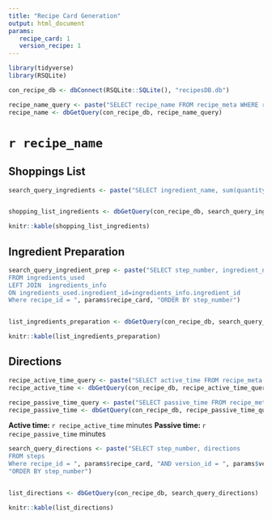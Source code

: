 ```yaml
---
title: "Recipe Card Generation"
output: html_document
params:
   recipe_card: 1
   version_recipe: 1
---
```


```r
library(tidyverse)
library(RSQLite)

con_recipe_db <- dbConnect(RSQLite::SQLite(), "recipesDB.db")

recipe_name_query <- paste("SELECT recipe_name FROM recipe_meta WHERE recipe_id = ", params$recipe_card)
recipe_name <- dbGetQuery(con_recipe_db, recipe_name_query)
```
# **`r recipe_name`**

## Shoppings List

```r
search_query_ingredients <- paste("SELECT ingredient_name, sum(quantity), unit, store_location FROM ingredients_used LEFT JOIN  ingredients_info ON ingredients_used.ingredient_id=ingredients_info.ingredient_id Where recipe_id = ", params$recipe_card, "group by ingredient_name, unit ORDER by store_location")


shopping_list_ingredients <- dbGetQuery(con_recipe_db, search_query_ingredients)

knitr::kable(shopping_list_ingredients)
```

## Ingredient Preparation
```r
search_query_ingredient_prep <- paste("SELECT step_number, ingredient_name, quantity, unit, preparation
FROM ingredients_used
LEFT JOIN  ingredients_info 
ON ingredients_used.ingredient_id=ingredients_info.ingredient_id
Where recipe_id = ", params$recipe_card, "ORDER BY step_number")


list_ingredients_preparation <- dbGetQuery(con_recipe_db, search_query_ingredient_prep)

knitr::kable(list_ingredients_preparation)

```

## Directions
```r
recipe_active_time_query <- paste("SELECT active_time FROM recipe_meta WHERE recipe_id = ", params$recipe_card)
recipe_active_time <- dbGetQuery(con_recipe_db, recipe_active_time_query)

recipe_passive_time_query <- paste("SELECT passive_time FROM recipe_meta WHERE recipe_id = ", params$recipe_card)
recipe_passive_time <- dbGetQuery(con_recipe_db, recipe_passive_time_query)
```

**Active time: ** `r recipe_active_time` minutes
**Passive time: ** `r recipe_passive_time` minutes
```r
search_query_directions <- paste("SELECT step_number, directions
FROM steps
Where recipe_id = ", params$recipe_card, "AND version_id = ", params$version_recipe,
"ORDER BY step_number")


list_directions <- dbGetQuery(con_recipe_db, search_query_directions)

knitr::kable(list_directions)

```




